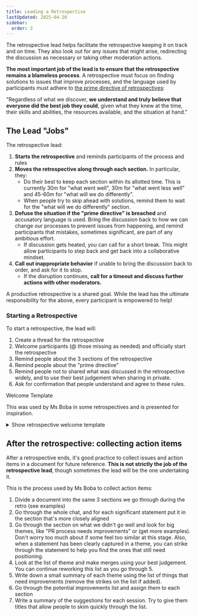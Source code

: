 ```yaml
---
title: Leading a Retrospective
lastUpdated: 2025-04-20
sidebar:
  order: 3
---
```



The retrospective lead helps facilitate the retrospective keeping it on track
and on time. They also look out for any issues that might arise, redirecting the
discussion as necessary or taking other moderation actions.

**The most important job of the lead is to ensure that the retrospective remains
a blameless process**. A retrospective must focus on finding solutions to issues
that improve processes, and the language used by participants must adhere to
[the prime directive of retrospectives](https://retrospectivewiki.org/index.php?title=The_Prime_Directive):

<Aside type="tip" icon="star" title="The Prime Directive of Retrospectives">

"Regardless of what we discover, **we understand and truly believe that everyone
did the best job they could**, given what they knew at the time, their skills
and abilities, the resources available, and the situation at hand."

</Aside>

## The Lead "Jobs"

The retrospective lead:

1. **Starts the retrospective** and reminds participants of the process and
   rules
2. **Moves the retrospective along through each section.** In particular, they:
   - Do their best to keep each section within its allotted time. This is
     currently 30m for "what went well", 30m for "what went less well" and
     45-60m for "what will we do differently".
   - When people try to skip ahead with solutions, remind them to wait for the
     "what will we do differently" section.
3. **Defuse the situation if the "prime directive" is breached** and accusatory
   language is used. Bring the discussion back to how we can change our
   processes to prevent issues from happening, and remind participants that
   mistakes, sometimes significant, are part of any ambitious effort.
   - If discussion gets heated, you can call for a short break. This might allow
     participants to step back and get back into a collaborative mindset.
4. **Call out inappropriate behavior** if unable to bring the discussion back to
   order, and ask for it to stop.
   - If the disruption continues, **call for a timeout and discuss further
     actions with other moderators.**

<Aside type="tip" icon="star">

A productive retrospective is a shared goal. While the lead has the ultimate
responsibility for the above, every participant is empowered to help!

</Aside>

### Starting a Retrospective

To start a retrospective, the lead will:

1. Create a thread for the retrospective
2. Welcome participants (@ those missing as needed) and officially start the
   retrospective
3. Remind people about the 3 sections of the retrospective
4. Remind people about the "prime directive"
5. Remind people not to shared what was discussed in the retrospective widely,
   and to use their best judgement when sharing in private.
6. Ask for confirmation that people understand and agree to these rules.

<Aside type="note">

Welcome Template

This was used by Ms Boba in some retrospectives and is presented for
inspiration.

<details>
  <summary> Show retrospective welcome template </summary>

> Welcome everyone! For some of you this is the first retrospective and others
> might need a refresher, so let me give you an overview of how it works

---

> This retrospective will go through 3 sections:
>
> 1. we're going to celebrate and discuss everything that went well during this
>    sprint (~30m)
> 2. we're going to discuss what we think went less well (~30m)
> 3. we're going to brainstorm ideas to help us do more of the things in 1, and
>    avoid the issues in 2 (~45-60m)

---

> The most important bit to keep in mind is that in nothing discussed should be
> taken (or intended) as blaming people for things that happened or didn't
> happen. **We must recognize that "everyone of us did the best they could with
> the situation they were in at the time"**. Our goal is not to change people,
> but to make our practices stronger so that we can become more effective and
> resilient, even when issues inevitably happen.

---

> Last bit: unless you have permission from the participant to share widely,
> what's discussed here should remain private. Discussing the retrospective with
> small circles of friends is fine (within limits), but try to use your best
> judgement and honor people's right to privacy.

---

> Any questions?

</details>

</Aside>

## After the retrospective: collecting action items

After a retrospective ends, it's good practice to collect issues and action
items in a document for future reference. **This is not strictly the job of the
retrospective lead**, though sometimes the lead will be the one undertaking it.

This is the process used by Ms Boba to collect action items:

1. Divide a document into the same 3 sections we go through during the retro
   (see examples)
2. Go through the whole chat, and for each significant statement put it in the
   section that's more closely aligned
3. Go through the section on what we didn't go well and look for big themes,
   like "PR process needs improvements" or (get more examples). Don't worry too
   much about if some feel too similar at this stage. Also, when a statement has
   been clearly captured in a theme, you can strike through the statement to
   help you find the ones that still need positioning.
4. Look at the list of theme and make merges using your best judgement. You can
   continue reworking this list as you go through 5.
5. Write down a small summary of each theme using the list of things that need
   improvements (remove the strikes on the list if added).
6. Go through the potential improvements list and assign them to each section
7. Write a summary of the suggestions for each session. Try to give them titles
   that allow people to skim quickly through the list.
